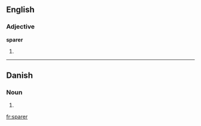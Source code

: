 ==English==
===Adjective===
'''sparer'''
# {{comparative of|[[spare]]}}

----

==Danish==

===Noun===
{{infl|da|noun form|g=c}}

# {{form of|plural indefinite|spar|lang=Danish}}

[[fr:sparer]]